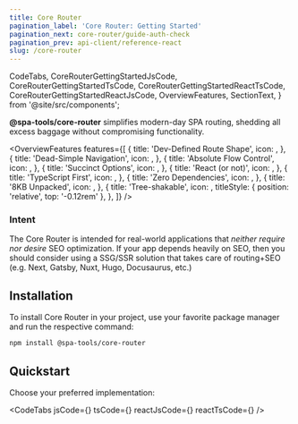 ```yaml
---
title: Core Router
pagination_label: 'Core Router: Getting Started'
pagination_next: core-router/guide-auth-check
pagination_prev: api-client/reference-react
slug: /core-router
---
```



  CodeTabs,
  CoreRouterGettingStartedJsCode,
  CoreRouterGettingStartedTsCode,
  CoreRouterGettingStartedReactTsCode,
  CoreRouterGettingStartedReactJsCode,
  OverviewFeatures,
  SectionText,
} from '@site/src/components';

**@spa-tools/core-router** simplifies modern-day SPA routing, shedding all excess baggage without compromising functionality.

<OverviewFeatures
  features={[
    {
      title: 'Dev-Defined Route Shape',
      icon: <TbRouteSquare fontSize='1.75rem' />,
    },
    {
      title: 'Dead-Simple Navigation',
      icon: <PiNavigationArrowDuotone fontSize='1.75rem' />,
    },
    {
      title: 'Absolute Flow Control',
      icon: <BsController fontSize='1.75rem' />,
    },
    {
      title: 'Succinct Options',
      icon: <IoMdOptions fontSize='1.75rem' />,
    },
    {
      title: 'React (or not)',
      icon: <TbBrandReact fontSize='1.75rem' />,
    },
    {
      title: 'TypeScript First',
      icon: <SiTypescript fontSize='1.75rem' />,
    },
    {
      title: 'Zero Dependencies',
      icon: <FaCreativeCommonsZero fontSize='1.75rem' />,
    },
    {
      title: '8KB Unpacked',
      icon: <LuPackageOpen fontSize='1.75rem' />,
    },
    {
      title: 'Tree-shakable',
      icon: <LuTrees fontSize='2rem' />,
      titleStyle: { position: 'relative', top: '-0.12rem' },
    },
  ]}
/>

<h3>Intent</h3>

The Core Router is intended for real-world applications that _neither require nor desire_ SEO
optimization. If your app depends heavily on SEO, then you should consider using a SSG/SSR
solution that takes care of routing+SEO (e.g. Next, Gatsby, Nuxt, Hugo, Docusaurus, etc.)

## Installation

<SectionText bottomMargin='0' topMargin='0'>
  To install Core Router in your project, use your favorite package manager and run the respective command:
</SectionText>

```bash npm2yarn
npm install @spa-tools/core-router
```

## Quickstart

<SectionText bottomMargin='0' topMargin='0'>
  Choose your preferred implementation:
</SectionText>

<CodeTabs
  jsCode={<CoreRouterGettingStartedJsCode />}
  tsCode={<CoreRouterGettingStartedTsCode />}
  reactJsCode={<CoreRouterGettingStartedReactJsCode />}
  reactTsCode={<CoreRouterGettingStartedReactTsCode />}
/>
